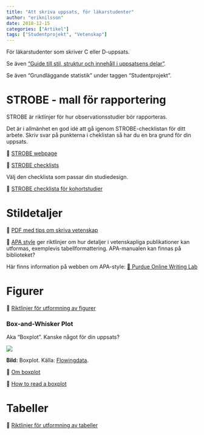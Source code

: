 ```yaml
---
title: "Att skriva uppsats, för läkarstudenter"
author: "eriknilsson"
date: 2018-12-15
categories: ["Artikel"]
tags: ["Studentprojekt", "Vetenskap"]
---
```


För läkarstudenter som skriver C eller D-uppsats.

Se även ["Guide till stil, struktur och innehåll i uppsatsens delar"](/post/writin-science-guide).

Se även "Grundläggande statistik" under taggen "Studentprojekt".

# STROBE - mall för rapportering

STROBE är riktlinjer för hur observationsstudier bör rapporteras.

Det är i allmänhet en god idé att gå igenom STROBE-checklistan för ditt arbete. Skriv svar på punkterna i cheklistan så har du en bra grund för din uppsats.

&#x1F517; [STROBE webpage](https://www.strobe-statement.org/index.php?id=strobe-home)

&#x1F517; [STROBE checklists](https://www.strobe-statement.org/index.php?id=available-checklists)

Välj den checklista som passar din studiedesign.

&#x1F517; [STROBE checklista för kohortstudier](https://www.strobe-statement.org/fileadmin/Strobe/uploads/checklists/STROBE_checklist_cohort.doc)

# Stildetaljer

&#x1F517; [PDF med tips om skriva vetenskap](/media/writing_a_paper.pdf)

&#x1F517; [APA style](https://www.apastyle.org/) ger riktlinjer om hur detaljer i vetenskapliga publikationer kan utformas, exemplevis tabellformattering. APA-manualen kan finnas på biblioteket?

Här finns information på webben om APA-style: [&#x1F517; Purdue Online Writing Lab](https://owl.purdue.edu/owl/research_and_citation/apa_style/apa_formatting_and_style_guide/general_format.html)

# Figurer

&#x1F517; [Riktlinjer för utformning av figurer](https://owl.purdue.edu/owl/research_and_citation/apa_style/apa_formatting_and_style_guide/apa_tables_and_figures_2.html)

### Box-and-Whisker Plot

Aka "Boxplot". Kanske något för din uppsats?

![](/media/boxplot.gif)

**Bild:** Boxplot. Källa: [Flowingdata](https://flowingdata.com/2008/02/15/how-to-read-and-use-a-box-and-whisker-plot/).

&#x1F517; [Om boxplot ](http://amsi.org.au/teacher_modules/Data_investigation_year_10.html#Quartiles_and_boxplots)

&#x1F517; [How to read a boxplot ](https://flowingdata.com/2008/02/15/how-to-read-and-use-a-box-and-whisker-plot/)

# Tabeller

&#x1F517; [Riktlinjer för utformning av tabeller](https://owl.purdue.edu/owl/research_and_citation/apa_style/apa_formatting_and_style_guide/apa_tables_and_figures_1.html)




<!-- ## Mall för rapportering av randomiserade kontrollerade studier: CONSORT -->

<!-- &#x1F517; [CONSORT webpage](http://www.consort-statement.org/) -->

<!-- [Consort checklist](http://www.consort-statement.org/download/Media/Default/Downloads/CONSORT%202010%20Checklist.doc) -->
